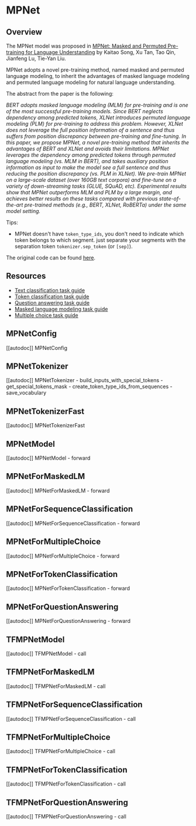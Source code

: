 <!--Copyright 2020 The HuggingFace Team. All rights reserved.

Licensed under the Apache License, Version 2.0 (the "License"); you may not use this file except in compliance with
the License. You may obtain a copy of the License at

http://www.apache.org/licenses/LICENSE-2.0

Unless required by applicable law or agreed to in writing, software distributed under the License is distributed on
an "AS IS" BASIS, WITHOUT WARRANTIES OR CONDITIONS OF ANY KIND, either express or implied. See the License for the
specific language governing permissions and limitations under the License.
-->

# MPNet

## Overview

The MPNet model was proposed in [MPNet: Masked and Permuted Pre-training for Language Understanding](https://arxiv.org/abs/2004.09297) by Kaitao Song, Xu Tan, Tao Qin, Jianfeng Lu, Tie-Yan Liu.

MPNet adopts a novel pre-training method, named masked and permuted language modeling, to inherit the advantages of
masked language modeling and permuted language modeling for natural language understanding.

The abstract from the paper is the following:

*BERT adopts masked language modeling (MLM) for pre-training and is one of the most successful pre-training models.
Since BERT neglects dependency among predicted tokens, XLNet introduces permuted language modeling (PLM) for
pre-training to address this problem. However, XLNet does not leverage the full position information of a sentence and
thus suffers from position discrepancy between pre-training and fine-tuning. In this paper, we propose MPNet, a novel
pre-training method that inherits the advantages of BERT and XLNet and avoids their limitations. MPNet leverages the
dependency among predicted tokens through permuted language modeling (vs. MLM in BERT), and takes auxiliary position
information as input to make the model see a full sentence and thus reducing the position discrepancy (vs. PLM in
XLNet). We pre-train MPNet on a large-scale dataset (over 160GB text corpora) and fine-tune on a variety of
down-streaming tasks (GLUE, SQuAD, etc). Experimental results show that MPNet outperforms MLM and PLM by a large
margin, and achieves better results on these tasks compared with previous state-of-the-art pre-trained methods (e.g.,
BERT, XLNet, RoBERTa) under the same model setting.*

Tips:

- MPNet doesn't have `token_type_ids`, you don't need to indicate which token belongs to which segment. just
  separate your segments with the separation token `tokenizer.sep_token` (or `[sep]`).

The original code can be found [here](https://github.com/microsoft/MPNet).

## Resources

- [Text classification task guide](./tasks/sequence_classification)
- [Token classification task guide](./tasks/token_classification)
- [Question answering task guide](./tasks/question_answering)
- [Masked language modeling task guide](./tasks/masked_language_modeling)
- [Multiple choice task guide](./tasks/multiple_choice)

## MPNetConfig

[[autodoc]] MPNetConfig

## MPNetTokenizer

[[autodoc]] MPNetTokenizer
    - build_inputs_with_special_tokens
    - get_special_tokens_mask
    - create_token_type_ids_from_sequences
    - save_vocabulary

## MPNetTokenizerFast

[[autodoc]] MPNetTokenizerFast

## MPNetModel

[[autodoc]] MPNetModel
    - forward

## MPNetForMaskedLM

[[autodoc]] MPNetForMaskedLM
    - forward

## MPNetForSequenceClassification

[[autodoc]] MPNetForSequenceClassification
    - forward

## MPNetForMultipleChoice

[[autodoc]] MPNetForMultipleChoice
    - forward

## MPNetForTokenClassification

[[autodoc]] MPNetForTokenClassification
    - forward

## MPNetForQuestionAnswering

[[autodoc]] MPNetForQuestionAnswering
    - forward

## TFMPNetModel

[[autodoc]] TFMPNetModel
    - call

## TFMPNetForMaskedLM

[[autodoc]] TFMPNetForMaskedLM
    - call

## TFMPNetForSequenceClassification

[[autodoc]] TFMPNetForSequenceClassification
    - call

## TFMPNetForMultipleChoice

[[autodoc]] TFMPNetForMultipleChoice
    - call

## TFMPNetForTokenClassification

[[autodoc]] TFMPNetForTokenClassification
    - call

## TFMPNetForQuestionAnswering

[[autodoc]] TFMPNetForQuestionAnswering
    - call
